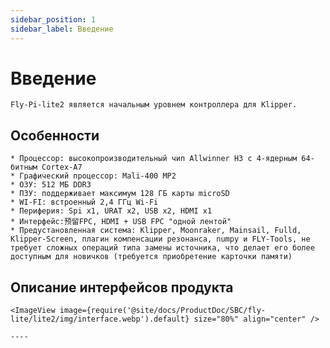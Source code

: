 ```yaml
---
sidebar_position: 1
sidebar_label: Введение
---
```




# Введение

    Fly-Pi-lite2 является начальным уровнем контроллера для Klipper.

## Особенности

    * Процессор: высокопроизводительный чип Allwinner H3 с 4-ядерным 64-битным Cortex-A7
    * Графический процессор: Mali-400 MP2
    * ОЗУ: 512 МБ DDR3
    * ПЗУ: поддерживает максимум 128 ГБ карты microSD
    * WI-FI: встроенный 2,4 ГГц Wi-Fi
    * Периферия: Spi x1, URAT x2, USB x2, HDMI x1
    * Интерфейс:预留FPC, HDMI + USB FPC "одной лентой"
    * Предустановленная система: Klipper, Moonraker, Mainsail, Fulld, Klipper-Screen, плагин компенсации резонанса, numpy и FLY-Tools, не требует сложных операций типа замены источника, что делает его более доступным для новичков (требуется приобретение карточки памяти)

## Описание интерфейсов продукта

    <ImageView image={require('@site/docs/ProductDoc/SBC/fly-lite/lite2/img/interface.webp').default} size="80%" align="center" />

    ----
